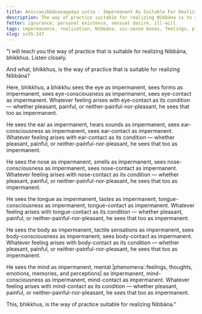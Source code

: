 ```yaml
---
title: Aniccanibbānasappāya sutta - Impermanent As Suitable For Realizing Nibbāna
description: The way of practice suitable for realizing Nibbāna is to see the impermanence of the six sense bases and their objects.
fetter: ignorance, personal existence, sensual desire, ill-will
tags: impermanence, realization, Nibbāna, six-sense bases, feelings, pleasant, painful, neither-painful-nor-pleasant, sn, sn35-44, sn35
slug: sn35.147
---
```


"I will teach you the way of practice that is suitable for realizing Nibbāna, bhikkhus. Listen closely.

And what, bhikkhus, is the way of practice that is suitable for realizing Nibbāna?

Here, bhikkhus, a bhikkhu sees the eye as impermanent, sees forms as impermanent, sees eye-consciousness as impermanent, sees eye-contact as impermanent. Whatever feeling arises with eye-contact as its condition — whether pleasant, painful, or neither-painful-nor-pleasant, he sees that too as impermanent.

He sees the ear as impermanent, hears sounds as impermanent, sees ear-consciousness as impermanent, sees ear-contact as impermanent. Whatever feeling arises with ear-contact as its condition — whether pleasant, painful, or neither-painful-nor-pleasant, he sees that too as impermanent.

He sees the nose as impermanent, smells as impermanent, sees nose-consciousness as impermanent, sees nose-contact as impermanent. Whatever feeling arises with nose-contact as its condition — whether pleasant, painful, or neither-painful-nor-pleasant, he sees that too as impermanent.

He sees the tongue as impermanent, tastes as impermanent, tongue-consciousness as impermanent, tongue-contact as impermanent. Whatever feeling arises with tongue-contact as its condition — whether pleasant, painful, or neither-painful-nor-pleasant, he sees that too as impermanent.

He sees the body as impermanent, tactile sensations as impermanent, sees body-consciousness as impermanent, sees body-contact as impermanent. Whatever feeling arises with body-contact as its condition — whether pleasant, painful, or neither-painful-nor-pleasant, he sees that too as impermanent.

He sees the mind as impermanent, mental |phenomena::feelings, thoughts, emotions, memories, and perceptions| as impermanent, mind-consciousness as impermanent, mind-contact as impermanent. Whatever feeling arises with mind-contact as its condition — whether pleasant, painful, or neither-painful-nor-pleasant, he sees that too as impermanent.

This, bhikkhus, is the way of practice suitable for realizing Nibbāna."